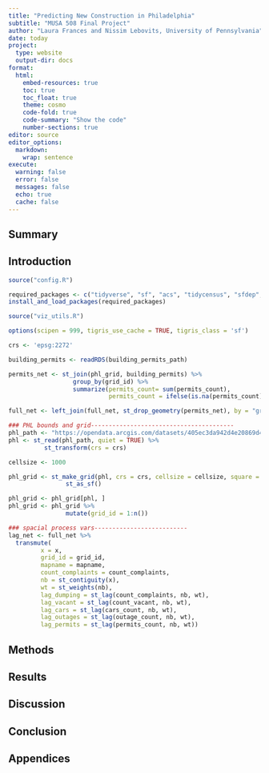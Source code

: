 ```yaml
---
title: "Predicting New Construction in Philadelphia"
subtitle: "MUSA 508 Final Project"
author: "Laura Frances and Nissim Lebovits, University of Pennsylvania"
date: today
project:
  type: website
  output-dir: docs
format: 
  html:
    embed-resources: true
    toc: true
    toc_float: true
    theme: cosmo
    code-fold: true
    code-summary: "Show the code"
    number-sections: true
editor: source
editor_options:
  markdown:
    wrap: sentence
execute:
  warning: false
  error: false
  messages: false
  echo: true
  cache: false
---
```


## Summary

## Introduction

```r

source("config.R")

required_packages <- c("tidyverse", "sf", "acs", "tidycensus", "sfdep", "kableExtra")
install_and_load_packages(required_packages)

source("viz_utils.R")

options(scipen = 999, tigris_use_cache = TRUE, tigris_class = 'sf')

crs <- 'epsg:2272'
```

```r


building_permits <- readRDS(building_permits_path)

permits_net <- st_join(phl_grid, building_permits) %>%
                  group_by(grid_id) %>%
                  summarize(permits_count= sum(permits_count),
                            permits_count = ifelse(is.na(permits_count), 0, permits_count))

full_net <- left_join(full_net, st_drop_geometry(permits_net), by = "grid_id") %>% st_as_sf()
```

```r
### PHL bounds and grid----------------------------------------
phl_path <- "https://opendata.arcgis.com/datasets/405ec3da942d4e20869d4e1449a2be48_0.geojson"
phl <- st_read(phl_path, quiet = TRUE) %>%
          st_transform(crs = crs)

cellsize <- 1000

phl_grid <- st_make_grid(phl, crs = crs, cellsize = cellsize, square = FALSE) %>% 
                st_as_sf()

phl_grid <- phl_grid[phl, ]
phl_grid <- phl_grid %>%
                mutate(grid_id = 1:n())
```

```r

### spacial process vars--------------------------
lag_net <- full_net %>%
  transmute(
         x = x,
         grid_id = grid_id,
         mapname = mapname,
         count_complaints = count_complaints,
         nb = st_contiguity(x),
         wt = st_weights(nb),
         lag_dumping = st_lag(count_complaints, nb, wt),
         lag_vacant = st_lag(count_vacant, nb, wt),
         lag_cars = st_lag(cars_count, nb, wt),
         lag_outages = st_lag(outage_count, nb, wt),
         lag_permits = st_lag(permits_count, nb, wt))
```

## Methods

## Results

## Discussion

## Conclusion

## Appendices